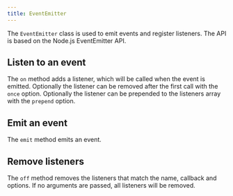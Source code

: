 ```yaml
---
title: EventEmitter
---
```


The `EventEmitter` class is used to emit events and register listeners. The API is based on the Node.js EventEmitter API.

## Listen to an event

The `on` method adds a listener, which will be called when the event is emitted. Optionally the listener can be removed after the first call with the `once` option. Optionally the listener can be prepended to the listeners array with the `prepend` option.

## Emit an event

The `emit` method emits an event.

## Remove listeners

The `off` method removes the listeners that match the name, callback and options. If no arguments are passed, all listeners will be removed.
